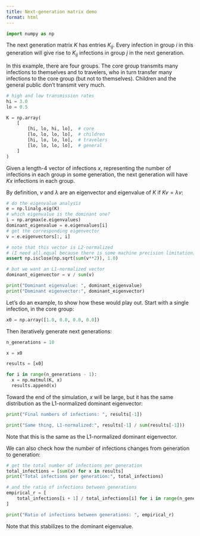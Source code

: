 ```yaml
---
title: Next-generation matrix demo
format: html
---
```


```python
import numpy as np
```

The next generation matrix $K$ has entries $K_{ij}$. Every infection in group $i$ in this generation will give rise to $K_{ij}$ infections in group $j$ in the next generation.

In this example, there are four groups. The core group transmits many infections to themselves and to travelers, who in turn transfer many infections to the core group (but not to themselves). Children and the general public don't transmit very much.

```python
# high and low transmission rates
hi = 3.0
lo = 0.5

K = np.array(
    [
        [hi, lo, hi, lo],  # core
        [lo, lo, lo, lo],  # children
        [hi, lo, lo, lo],  # travelers
        [lo, lo, lo, lo],  # general
    ]
)
```

Given a length-4 vector of infections $x$, representing the number of infections in each group in some generation, the next generation will have $Kx$ infections in each group.

By definition, $v$ and $\lambda$ are an eigenvector and eigenvalue of $K$ if $Kv = \lambda v$:

```python
# do the eigenvalue analysis
e = np.linalg.eig(K)
# which eigenvalue is the dominant one?
i = np.argmax(e.eigenvalues)
dominant_eigenvalue = e.eigenvalues[i]
# get the corresponding eigenvector
v = e.eigenvectors[:, i]

# note that this vector is L2-normalized
# (I need all.equal because there is some machine precision limitation)
assert np.isclose(np.sqrt(sum(v**2)), 1.0)

# but we want an L1-normalized vector
dominant_eigenvector = v / sum(v)

print("Dominant eigenvalue: ", dominant_eigenvalue)
print("Dominant eigenvector:", dominant_eigenvector)
```

Let's do an example, to show how these would play out. Start with a single infection, in the core group:

```python
x0 = np.array([1.0, 0.0, 0.0, 0.0])
```

Then iteratively generate next generations:

```python
n_generations = 10

x = x0

results = [x0]

for i in range(n_generations - 1):
  x = np.matmul(K, x)
  results.append(x)
```

Toward the end of the simulation, $x$ will be large, but it has the same distribution as the L1-normalized dominant eigenvector:

```python
print("Final numbers of infections: ", results[-1])

print("Same thing, L1-normalized:", results[-1] / sum(results[-1]))
```

Note that this is the same as the L1-normalized dominant eigenvector.

We can also check how the number of infections changes from generation to generation:

```python
# get the total number of infections per generation
total_infections = [sum(x) for x in results]
print("Total infections per generation:", total_infections)

# and the ratio of infections between generations
empirical_r = [
    total_infections[i + 1] / total_infections[i] for i in range(n_generations - 1)
]

print("Ratio of infections between generations: ", empirical_r)
```

Note that this stabilizes to the dominant eigenvalue.
